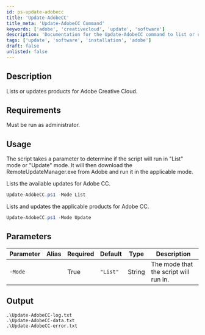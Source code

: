 ```yaml
---
id: ps-update-adobecc
title: 'Update-AdobeCC'
title_meta: 'Update-AdobeCC Command'
keywords: ['adobe', 'creativecloud', 'update', 'software']
description: 'Documentation for the Update-AdobeCC command to list or update products for Adobe Creative Cloud.'
tags: ['update', 'software', 'installation', 'adobe']
draft: false
unlisted: false
---
```


## Description
Lists or updates products for Adobe Creative Cloud.

## Requirements
Must be run as administrator.

## Usage
The script takes a parameter to determine if the script will run in "List" mode or "Update" mode. It will then download the RemoteUpdateManager.exe from Adobe and run it in the applicable mode.


Lists the available updates for Adobe CC.
```powershell
Update-AdobeCC.ps1 -Mode List
```

Lists and updates the applicable products for Adobe CC.
```powershell
Update-AdobeCC.ps1 -Mode Update
```


## Parameters
| Parameter         | Alias | Required  | Default   | Type      | Description                               |
| ----------------- | ----- | --------- | --------- | --------- | ----------------------------------------- |
| `-Mode`           |       | True      | `"List"`  | String    | The mode that the script will run in.     |

## Output
    .\Update-AdobeCC-log.txt
    .\Update-AdobeCC-data.txt
    .\Update-AdobeCC-error.txt









